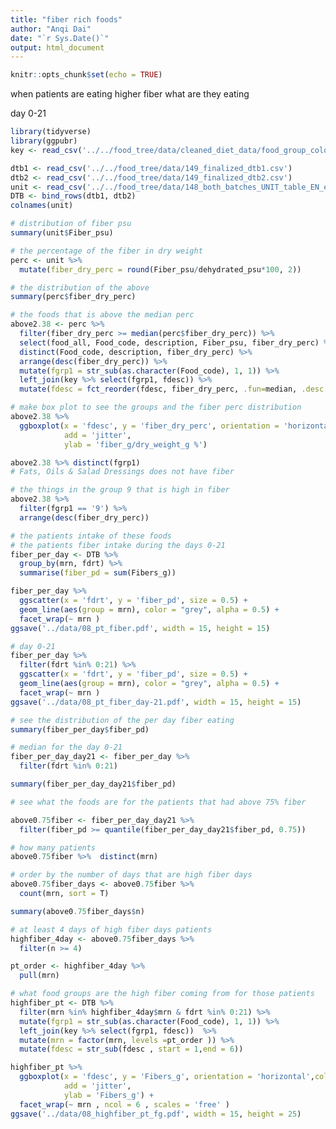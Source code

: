 ```yaml
---
title: "fiber rich foods"
author: "Anqi Dai"
date: "`r Sys.Date()`"
output: html_document
---
```


```r
knitr::opts_chunk$set(echo = TRUE)
```

when patients are eating higher fiber what are they eating

day 0-21

```r
library(tidyverse)
library(ggpubr)
key <- read_csv('../../food_tree/data/cleaned_diet_data/food_group_color_key_final.csv', col_types = 'ccccc')
```

```r
dtb1 <- read_csv('../../food_tree/data/149_finalized_dtb1.csv')
dtb2 <- read_csv('../../food_tree/data/149_finalized_dtb2.csv')
unit <- read_csv('../../food_tree/data/148_both_batches_UNIT_table_EN_exclu.csv')
DTB <- bind_rows(dtb1, dtb2)
colnames(unit)
```

```r
# distribution of fiber psu
summary(unit$Fiber_psu)

# the percentage of the fiber in dry weight
perc <- unit %>% 
  mutate(fiber_dry_perc = round(Fiber_psu/dehydrated_psu*100, 2))

# the distribution of the above
summary(perc$fiber_dry_perc)

# the foods that is above the median perc
above2.38 <- perc %>% 
  filter(fiber_dry_perc >= median(perc$fiber_dry_perc)) %>% 
  select(food_all, Food_code, description, Fiber_psu, fiber_dry_perc) %>% 
  distinct(Food_code, description, fiber_dry_perc) %>% 
  arrange(desc(fiber_dry_perc)) %>% 
  mutate(fgrp1 = str_sub(as.character(Food_code), 1, 1)) %>% 
  left_join(key %>% select(fgrp1, fdesc)) %>% 
  mutate(fdesc = fct_reorder(fdesc, fiber_dry_perc, .fun=median, .desc = T))

# make box plot to see the groups and the fiber perc distribution
above2.38 %>% 
  ggboxplot(x = 'fdesc', y = 'fiber_dry_perc', orientation = 'horizontal',
            add = 'jitter', 
            ylab = 'fiber_g/dry_weight_g %')

above2.38 %>% distinct(fgrp1)
# Fats, Oils & Salad Dressings does not have fiber 

# the things in the group 9 that is high in fiber
above2.38 %>% 
  filter(fgrp1 == '9') %>% 
  arrange(desc(fiber_dry_perc))
```
```r
# the patients intake of these foods 
# the patients fiber intake during the days 0-21
fiber_per_day <- DTB %>% 
  group_by(mrn, fdrt) %>% 
  summarise(fiber_pd = sum(Fibers_g))

fiber_per_day %>% 
  ggscatter(x = 'fdrt', y = 'fiber_pd', size = 0.5) +
  geom_line(aes(group = mrn), color = "grey", alpha = 0.5) +
  facet_wrap(~ mrn ) 
ggsave('../data/08_pt_fiber.pdf', width = 15, height = 15)

```

```r
# day 0-21
fiber_per_day %>% 
  filter(fdrt %in% 0:21) %>% 
  ggscatter(x = 'fdrt', y = 'fiber_pd', size = 0.5) +
  geom_line(aes(group = mrn), color = "grey", alpha = 0.5) +
  facet_wrap(~ mrn ) 
ggsave('../data/08_pt_fiber_day-21.pdf', width = 15, height = 15)
```

```r
# see the distribution of the per day fiber eating
summary(fiber_per_day$fiber_pd)

# median for the day 0-21
fiber_per_day_day21 <- fiber_per_day %>% 
  filter(fdrt %in% 0:21)

summary(fiber_per_day_day21$fiber_pd)

# see what the foods are for the patients that had above 75% fiber 

above0.75fiber <- fiber_per_day_day21 %>% 
  filter(fiber_pd >= quantile(fiber_per_day_day21$fiber_pd, 0.75))

# how many patients 
above0.75fiber %>%  distinct(mrn)

# order by the number of days that are high fiber days
above0.75fiber_days <- above0.75fiber %>% 
  count(mrn, sort = T) 

summary(above0.75fiber_days$n)

# at least 4 days of high fiber days patients 
highfiber_4day <- above0.75fiber_days %>% 
  filter(n >= 4)

pt_order <- highfiber_4day %>% 
  pull(mrn)
```


```r
# what food groups are the high fiber coming from for those patients
highfiber_pt <- DTB %>% 
  filter(mrn %in% highfiber_4day$mrn & fdrt %in% 0:21) %>% 
  mutate(fgrp1 = str_sub(as.character(Food_code), 1, 1)) %>% 
  left_join(key %>% select(fgrp1, fdesc))  %>% 
  mutate(mrn = factor(mrn, levels =pt_order )) %>% 
  mutate(fdesc = str_sub(fdesc , start = 1,end = 6))

highfiber_pt %>% 
  ggboxplot(x = 'fdesc', y = 'Fibers_g', orientation = 'horizontal',color = 'fdesc', 
            add = 'jitter', 
            ylab = 'Fibers_g') +
  facet_wrap(~ mrn , ncol = 6 , scales = 'free' ) 
ggsave('../data/08_highfiber_pt_fg.pdf', width = 15, height = 25)
```

